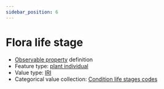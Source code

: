 ```yaml
---
sidebar_position: 6
---
```



# Flora life stage

- [Observable property](/viewers/dawe-vocabs?uri=https://linked.data.gov.au/def/nrm/9fa0e1b7-8c0c-4098-afe6-078b95b66cf4) definition
- Feature type: [plant individual](http://linked.data.gov.au/def/tern-cv/60d7edf8-98c6-43e9-841c-e176c334d270)
- Value type: [IRI](https://w3id.org/tern/ontologies/tern/IRI)
- Categorical value collection: [Condition life stages codes](/viewers/dawe-vocabs?uri=https://linked.data.gov.au/def/nrm/959052cc-2e4c-48e0-8b01-926b17289091)

<Example
  protocolModule="targeted-survey-flora-protocol-observation"
  observableProperty="https://linked.data.gov.au/def/nrm/9fa0e1b7-8c0c-4098-afe6-078b95b66cf4"
/>
